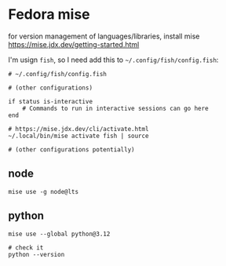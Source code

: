 # Fedora mise

for version management of languages/libraries, install mise https://mise.jdx.dev/getting-started.html

I'm usign `fish`, so I need add this to `~/.config/fish/config.fish`:

```fish
# ~/.config/fish/config.fish

# (other configurations)

if status is-interactive
    # Commands to run in interactive sessions can go here
end

# https://mise.jdx.dev/cli/activate.html
~/.local/bin/mise activate fish | source

# (other configurations potentially)
```

## node

```fish
mise use -g node@lts
```

## python

```fish
mise use --global python@3.12

# check it
python --version
```

